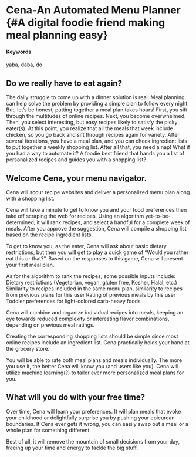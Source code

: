 # Cena-An Automated Menu Planner {#A digital foodie friend making meal planning easy}

#### Keywords {-}

yaba, daba, do

## Do we really have to eat again?

The daily struggle to come up with a dinner solution is real. Meal planning can help solve the problem by providing a simple plan to follow every night.
But, let's be honest, putting together a meal plan takes hours! First, you sift through the multitudes of online recipes. Next, you become overwhelmed. Then, you select interesting, but easy recipes likely to satisfy the picky eater(s). At this point, you realize that all the meals that week include chicken, so you go back and sift through recipes again for variety.  After several iterations, you have a meal plan, and you can check ingredient lists to put together a weekly shopping list. After all that, you need a nap! 
What if you had a way to automate it?  A foodie best friend that hands you a list of personalized recipes and guides you with a shopping list? 

## Welcome Cena, your menu navigator.

Cena will scour recipe websites and deliver a personalized menu plan along with a shopping list.  

Cena will take a minute to get to know you and your food preferences then take off scraping the web for recipes.  Using an algorithm yet-to-be-determined, it will rank recipes, and select a handful for a complete week of meals.  After you approve the suggestion, Cena will compile a shopping list based on the recipe ingredient lists.  

To get to know you, as the eater, Cena will ask about basic dietary restrictions, but then you will get to play a quick game of "Would you rather eat this or that?". Based on the responses to this game, Cena will present your first meal plan.  

As for the algorithm to rank the recipes, some possible inputs include:
Dietary restrictions (Vegetarian, vegan, gluten free, Kosher, Halal, etc.)
Similarity to recipes included in the same menu plan, similarity to recipes from previous plans for this user
Rating of previous meals by this user
Toddler preferences for light-colored carb-heavy foods

Cena will combine and organize individual recipes into meals, keeping an eye towards reduced complexity or interesting flavor combinations, depending on previous meal ratings.  

Creating the corresponding shopping lists should be simple since most online recipes include an ingredient list.  Cena practically holds your hand at the grocery store. 

You will be able to rate both meal plans and meals individually.  The more you use it, the better Cena will know you (and users like you).  Cena will utilize machine learning(?) to tailor ever more personalized meal plans for you.  

## What will you do with your free time?

Over time, Cena will learn your preferences. It will plan meals that evoke your childhood or delightfully surprise you by pushing your epicurean boundaries. If Cena ever gets it wrong, you can easily swap out a meal or a whole plan for something different.

Best of all, it will remove the mountain of small decisions from your day, freeing up your time and energy to tackle the big stuff. 


